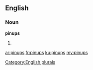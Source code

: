 ==English==

===Noun===
'''pinups'''

# {{plural of|[[pinup]]}}

[[Category:English plurals]]

[[ar:pinups]]
[[fr:pinups]]
[[ku:pinups]]
[[my:pinups]]